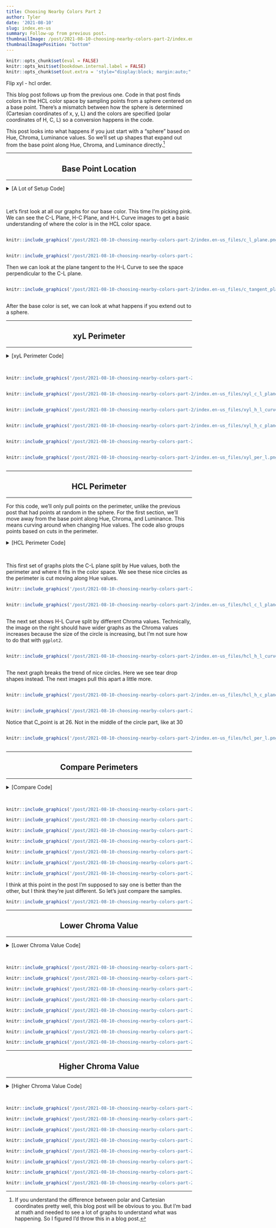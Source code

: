 ```yaml
---
title: Choosing Nearby Colors Part 2
author: Tyler
date: '2021-08-10'
slug: index.en-us
summary: Follow-up from previous post.
thumbnailImage: /post/2021-08-10-choosing-nearby-colors-part-2/index.en-us_files/thumbnail.png
thumbnailImagePosition: "bottom"
---
```


```r
knitr::opts_chunk$set(eval = FALSE)
knitr::opts_knit$set(bookdown.internal.label = FALSE)
knitr::opts_chunk$set(out.extra = 'style="display:block; margin:auto;"')  # center
```

Flip xyl - hcl order.

This blog post follows up from the previous one. Code in that post finds colors in the HCL color space by sampling points from a sphere centered on a base point. There's a mismatch between how the sphere is determined (Cartesian coordinates of x, y, L) and the colors are specified (polar coordinates of H, C, L) so a conversion happens in the code. 

This post looks into what happens if you just start with a "sphere" based on Hue, Chroma, Luminance values. So we'll set up shapes that expand out from the base point along Hue, Chroma, and Luminance directly.^[If you understand the difference between polar and Cartesian coordinates pretty well, this blog post will be obvious to you. But I'm bad at math and needed to see a lot of graphs to understand what was happening. So I figured I'd throw this in a blog post.]

<hr>
<center><h2>Base Point Location</h2></center>
<hr>

<details>
  <summary>[A Lot of Setup Code]</summary>
```r
##---------
# Libraries
##---------
library(tidyverse)
library(patchwork)
library(colorspace)

##------------
# Pick a color
##------------
H_point <- 322
C_point <- 26
L_point <- 69

color_hex <- hcl(H_point, 
                 C_point, 
                 L_point,
                 fixup = FALSE)

##--------------------------------
# See color in H, C, L color space 
##--------------------------------
# C-L Plane ----
get_C_L_plane <- function(H_point) {
  expand_grid(H = H_point,
              C = seq(0, 180, .5),
              L = seq(1, 100, .5)) %>%
    mutate(color_value = hcl(H, C, L, fixup = FALSE)) %>%
    filter(!is.na(color_value))
}
C_L_plane <- get_C_L_plane(H_point)

graph_C_L_plane <- function(C_L_plane, color_hex) {
  ggplot() +
    geom_point(data = C_L_plane,
               aes(C, L, color = color_value, fill = color_value)) +
    scale_x_continuous(labels = abs) +
    scale_color_identity() +
    scale_fill_identity() +
    geom_point(aes(x = C_point,
                   y = L_point),
               color = 'black',
               fill = color_hex,
               shape = 21,
               size = 2) +
    coord_equal()
}
graph_C_L_plane(C_L_plane, color_hex)

# H-L Curve ----
get_H_L_curve <- function(C_point) {
  expand_grid(H = seq(1, 360, 1),
              C = C_point,
              L = seq(1, 100, .5)) %>%
    mutate(color_value = hcl(H, C, L, fixup = FALSE)) %>%
    filter(!is.na(color_value))
}
H_L_curve <- get_H_L_curve(C_point)

label_H_center <- function(H_point, ...) {
  function(x) {(x + (180 - H_point)) %% 360}
}

graph_H_L_curve <- function(H_L_curve, color_hex, H_point) {
  ggplot() +
    geom_point(data = H_L_curve,
               aes((H + (180 - H_point)) %% 360, L, 
                   color = color_value, fill = color_value)) +
    scale_color_identity() +
    scale_fill_identity() +
    geom_point(aes(x = 180, # Because we rotated points to not drop over edge
                   y = L_point),
               color = 'black',
               fill = color_hex,
               shape = 21,
               size = 2) +
    scale_x_reverse('H', # Like you're standing on the inside
                    labels = label_H_center(H_point = H_point),
                    limits = c(360, 0)) +
    coord_equal()
}
graph_H_L_curve(H_L_curve, color_hex, H_point)

# H-C plane ----
get_H_C_plane <- function(L_point){
  expand_grid(H = seq(1, 360, 1),
              C = seq(0, 180, .5),
              L = L_point) %>%
    mutate(color_value = hcl(H, C, L, fixup = FALSE)) %>%
    filter(!is.na(color_value))
}
H_C_plane <- get_H_C_plane(L_point)

graph_H_C_plane <- function(H_C_plane, color_hex) {
  ggplot() +
    geom_point(data = H_C_plane,
               aes(H, C, color = color_value, fill = color_value)) +
    scale_color_identity() +
    scale_fill_identity() +
    scale_x_continuous(breaks = seq(45, 360, 45),
                       minor_breaks = seq(0, 315, 45) + 45/2,
                       labels = c('45', '90', '135', '180', 
                                  '225', '270', '315', '0|360')) +
    scale_y_continuous(limits = c(0, 180)) +
    geom_point(aes(x = H_point,
                   y = C_point),
               color = 'black',
               fill = color_hex,
               shape = 21,
               size = 2) +
    coord_polar(start = 270 * pi / 180,
                direction = -1)
}
graph_H_C_plane(H_C_plane, color_hex)

# C tangent plane ----
C_circle <- data.frame(H = seq(1, 360),
                       C = C_point,
                       color_value = "white")
C_tangent_plane <- expand_grid(x = C_point, # Plane perpendicular to H at C
                               perpendicular_from_C_L = 
                                 seq(-sqrt(180^2 - C_point^2), sqrt(180^2 - C_point^2)),
                               L = seq(1, 100, 1)) %>%
  mutate(x_rotate = x * cos(H_point * pi/180) -  # rotate
           perpendicular_from_C_L * sin(H_point * pi/180),
         y_rotate = x * sin(H_point * pi/180) + 
           perpendicular_from_C_L * cos(H_point * pi/180)) %>%
  mutate(x = x_rotate,
         y = y_rotate) %>%
  select(-x_rotate, -y_rotate)  %>%
  mutate(H = (atan2(y, x) * 180/pi) %% 360,
         C = sqrt(x^2 + y^2)) %>%
  mutate(color_value = "white")
ggplot(data = H_C_plane,
       aes(H, C, color = color_value, fill = color_value)) +
  geom_point() +
  scale_color_identity() +
  scale_fill_identity() +
  scale_x_continuous(breaks = seq(45, 360, 45),
                     minor_breaks = seq(0, 315, 45) + 45/2,
                     labels = c('45', '90', '135', '180', 
                                '225', '270', '315', '0|360')) +
  scale_y_continuous(limits = c(0, 180)) +
  geom_path(data = C_circle) +
  geom_segment(x = H_point,
               y = 0,
               xend = H_point,
               yend = C_point,
               col = "white") +
  geom_point(data = C_tangent_plane, col = "black") +
  geom_point(x = H_point,
             y = C_point,
             color = 'black',
             fill = color_hex,
             shape = 21) +
  coord_polar(start = 270 * pi / 180,
              direction = -1)

get_C_tangent_plane <- function(H_point, C_point) {
  expand_grid(x = C_point, # Plane perpendicular to H at C
              perpendicular_from_C_L = seq(-180, 180, .5),
              L = seq(1, 100, .5)) %>%
    mutate(x_rotate = x * cos(H_point * pi/180) -  # rotate
             perpendicular_from_C_L * sin(H_point * pi/180),
           y_rotate = x * sin(H_point * pi/180) + 
             perpendicular_from_C_L * cos(H_point * pi/180)) %>%
    mutate(x = x_rotate,
           y = y_rotate) %>%
    select(-x_rotate, -y_rotate)  %>%
    mutate(H = (atan2(y, x) * 180/pi) %% 360,
           C = sqrt(x^2 + y^2)) %>%
    mutate(color_value = hcl(H, C, L, fixup = FALSE)) %>%
    filter(!is.na(color_value))
}
C_tangent_plane <- get_C_tangent_plane(H_point, C_point)

graph_C_tangent_plane <- function(C_tangent_plane, color_hex) {
  ggplot() +
    geom_point(data = C_tangent_plane,
               aes(perpendicular_from_C_L, L, 
                   color = color_value, fill = color_value)) +
    scale_color_identity() +
    scale_fill_identity() +
    scale_x_reverse("Distance Perpendicular to C-L Plane",
                    labels = abs) +
    geom_point(aes(x = 0,
                   y = L_point),
               color = 'black',
               fill = color_hex,
               shape = 21,
               size = 2) +
    coord_equal()
}
graph_C_tangent_plane(C_tangent_plane, color_hex)
```
</details> <br>

Let's first look at all our graphs for our base color. This time I'm picking pink. We can see the C-L Plane, H-C Plane, and H-L Curve images to get a basic understanding of where the color is in the HCL color space.

:::: {style="display: grid; grid-template-columns: 1fr 1fr; align-items: center; justify-items: center; grid-column-gap: 1px;"}
::: {}
```r
knitr::include_graphics('/post/2021-08-10-choosing-nearby-colors-part-2/index.en-us_files/c_l_plane.png', error = FALSE)
```
:::
::: {}
```r
knitr::include_graphics('/post/2021-08-10-choosing-nearby-colors-part-2/index.en-us_files/h_c_plane.png', error = FALSE)
```
:::
::::

```r
knitr::include_graphics('/post/2021-08-10-choosing-nearby-colors-part-2/index.en-us_files/h_l_curve.png', error = FALSE)
```

Then we can look at the plane tangent to the H-L Curve to see the space perpendicular to the C-L plane.

:::: {style="display: grid; grid-template-columns: 1fr 1fr; align-items: center; justify-items: center; grid-column-gap: 1px;"}
::: {}
```r
knitr::include_graphics('/post/2021-08-10-choosing-nearby-colors-part-2/index.en-us_files/c_tangent_plane_setup.png', error = FALSE)
```
:::
::: {}
```r
knitr::include_graphics('/post/2021-08-10-choosing-nearby-colors-part-2/index.en-us_files/c_tangent_plane.png', error = FALSE)
```
:::
::::

After the base color is set, we can look at what happens if you extend out to a sphere.

<hr>
<center><h2>xyL Perimeter</h2></center>
<hr>

<details>
  <summary>[xyL Perimeter Code]</summary>
```r
##------------------
# x, y, L perimeter
##------------------
width <- 15
n_color <- 50 ^ 2

# http://extremelearning.com.au/how-to-evenly-distribute-points-on-a-sphere-more-effectively-than-the-canonical-fibonacci-lattice/#more-3069
get_xyl_data <- function(H_point, C_point, L_point, width, n_color) {
  data.frame(theta = 2 * pi * seq(0, n_color - 1) / ((1 + sqrt(5)) / 2),
             phi = acos(1 - 2 * (seq(0, n_color - 1) + .5) / n_color)) %>%
    mutate(x = cos(theta) * sin(phi),
           y = sin(theta) * sin(phi),
           L = cos(phi)) %>%
    mutate(x = x * width + C_point * cos(H_point * pi/180),
           y = y * width + C_point * sin(H_point * pi/180),
           L = L * width + L_point) %>%
    mutate(H = (atan2(y, x) * 180/pi) %% 360,
           C = sqrt(x^2 + y^2)) %>%
    filter(L >= 0 & L <= 100 & C >= 0) %>%
    mutate(color_value = hcl(h = H,
                             c = C,
                             l = L)) %>%
    mutate(x = C * cos(H * pi/180),
           y = C * sin(H * pi/180)) %>%
    mutate(perpendicular_from_C_L = x * sin(-H_point * pi/180) + y * cos(-H_point * pi/180),
           parallel_along_C_L = x * cos(-H_point * pi/180) - y * sin(-H_point * pi/180)) %>%
    mutate(row_value = sample(row_number(), n()),
           col_value = ceiling(row_value / sqrt(n_color))) %>%
    mutate(row_value = (row_value %% sqrt(n_color)) + 1) %>%
    mutate(L_cut = as.character(
      cut(L, breaks = c(-Inf, seq(L_point - width, 
                                  L_point + width, 
                                  length.out = 7), 
                        Inf),
          labels = c(L_point - width, 
                     seq(L_point - (width * .8), 
                         L_point + (width * .8), 
                         length.out = 6), 
                     L_point + width))),
      C_cut = as.character(
        cut(C,
            breaks = c(-Inf, 
                       seq(C_point - width, 
                           C_point + width, 
                           length.out = 7), 
                       Inf),
            labels = c(C_point - width, 
                       seq(C_point - (width * .8), 
                           C_point + (width * .8), 
                           length.out = 6), 
                       C_point + width))),
      H_cut = as.character(
        cut((180 - abs(abs(H - H_point) - 180)) * 
              sign(180 - abs(H - H_point)) * 
              sign(H - H_point),
            breaks = c(-Inf, 
                       seq(0 - width, 
                           0 + width, 
                           length.out = 7), 
                       Inf),
            labels = c(H_point - width, 
                       seq(H_point - (width * .8), 
                           H_point + (width * .8), 
                           length.out = 6), 
                       H_point + width) %% 360)),
      perpendicular_from_C_L_cut = as.character(
        cut(perpendicular_from_C_L,
            breaks = c(-Inf, seq(0 - width, 
                                 0 + width, 
                                 length.out = 7), 
                       Inf),
            labels = c(0 - width, 
                       seq(0 - (width * .8), 
                           0 + (width * .8), 
                           length.out = 6), 
                       0 + width))),
      parallel_along_C_L_cut = as.character(
        cut(parallel_along_C_L,
            breaks = c(-Inf, 
                       seq(C_point - width, 
                           C_point + width, 
                           length.out = 7), 
                       Inf),
            labels = c(C_point - width, 
                       seq(C_point - (width * .8), 
                           C_point + (width * .8), 
                           length.out = 6), 
                       C_point + width)))) %>%
    mutate(L_cut = as.factor(as.numeric(L_cut)),
           C_cut = as.factor(as.numeric(C_cut)),
           H_cut = as.factor(as.numeric(H_cut)),
           perpendicular_from_C_L_cut = 
             as.factor(as.numeric(perpendicular_from_C_L_cut)),
           parallel_along_C_L_cut = 
             as.factor(as.numeric(parallel_along_C_L_cut))) %>%
    mutate(H_cut = fct_expand(H_cut, 
                              as.character(c(H_point - width, 
                                             seq(H_point - (width * .8), 
                                                 H_point + (width * .8), 
                                                 length.out = 6), 
                                             H_point + width) %% 360)),
           perpendicular_from_C_L_cut = 
             fct_expand(perpendicular_from_C_L_cut,
                        as.character(c(0 - width, 
                                       seq(0 - (width * .8), 
                                           0 + (width * .8), 
                                           length.out = 6), 
                                       0 + width)))) %>%
    mutate(H_cut = fct_relevel(H_cut, 
                               as.character(c(H_point - width, 
                                              seq(H_point - (width * .8), 
                                                  H_point + (width * .8), 
                                                  length.out = 6), 
                                              H_point + width) %% 360)),
           perpendicular_from_C_L_cut = 
             fct_relevel(perpendicular_from_C_L_cut,
                         as.character(c(0 - width, 
                                        seq(0 - (width * .8), 
                                            0 + (width * .8), 
                                            length.out = 6), 
                                        0 + width)))) %>%
    mutate(H_cut = fct_rev(H_cut),
           perpendicular_from_C_L_cut = fct_rev(perpendicular_from_C_L_cut))
}

xyl <- get_xyl_data(H_point, C_point, L_point, width, n_color)

graph_info <- function(H_point, C_point, L_point) {
  color_hex <- hcl(H_point, 
                   C_point,
                   L_point,
                   fixup = FALSE)
  
  ggplot() +
    geom_rect(aes(xmin = 0, xmax = 1,
                  ymin = 0, ymax = .5), col = color_hex, fill = color_hex) +
    geom_text(data = data.frame(x = 0,
                                y = seq(1.5, .75, -.25),
                                label = c(paste("HEX Value:", color_hex), 
                                          paste("H Value:", H_point),
                                          paste("C Value:", C_point),
                                          paste("L Value:", L_point))),
              aes(x, y, label = label), hjust = 0, size = 4) +
    coord_equal() +
    theme_void()
}

graph_sample <- function(color_points) {
  ggplot(data = color_points,
         aes(x = row_value,
             y = col_value,
             fill = color_value)) +
    geom_tile() +
    coord_equal() +
    scale_fill_identity() +
    theme_void()
}

p1 <- graph_info(H_point, C_point, L_point)
p2 <- graph_sample(xyl)
p1 + p2

# C L plane by H
graph_C_L_by_H <- function(color_points) {
  ggplot(data = color_points, aes(C, L, 
                                  col = color_value, fill = color_value)) +
    geom_point() +
    scale_color_identity() +
    scale_fill_identity() +
    facet_wrap(~ H_cut, nrow = 2) +
    coord_equal() 
}

get_C_L_plane_by_H <- function(color_points, H_point, width) {
  map_dfr(as.numeric(as.character(unique(color_points$H_cut))), 
          get_C_L_plane) %>%
    mutate(H_cut = as.factor(H)) %>%
    mutate(H_cut = fct_expand(H_cut, 
                              as.character(c(H_point - width, 
                                             seq(H_point - (width * .8), 
                                                 H_point + (width * .8), 
                                                 length.out = 6), 
                                             H_point + width) %% 360))) %>%
    mutate(H_cut = fct_relevel(H_cut, 
                               as.character(c(H_point - width, 
                                              seq(H_point - (width * .8), 
                                                  H_point + (width * .8), 
                                                  length.out = 6), 
                                              H_point + width) %% 360))) %>%
    mutate(H_cut = fct_rev(H_cut))
}
C_L_plane_by_H <- get_C_L_plane_by_H(xyl, H_point, width)

graph_C_L_plane_by_H <- function(C_L_plane, color_points) {
  ggplot() +
    geom_point(data = C_L_plane,
               aes(C, L, color = color_value, fill = color_value)) +
    geom_point(data = color_points,
               aes(C, L, color = "white", fill = "white")) +
    scale_x_continuous(labels = abs) +
    scale_color_identity() +
    scale_fill_identity() +
    facet_wrap(~ H_cut, nrow = 2) +
    coord_equal()
}
graph_C_L_plane_by_H(C_L_plane_by_H, xyl)
graph_C_L_by_H(xyl)

# H L curve
graph_H_L_by_C <- function(color_points, H_point) {
  ggplot(data = color_points, aes((H + (180 - H_point)) %% 360, L, 
                                  color = color_value, fill = color_value)) +
    geom_point() +
    scale_color_identity() +
    scale_fill_identity() +
    scale_x_reverse('H', # Like you're standing on the inside
                    labels = label_H_center(H_point = H_point)) +
    facet_wrap(~ C_cut, nrow = 2) +
    coord_equal()
}

get_H_L_curve_by_C <- function(color_points) {
  map_dfr(as.numeric(as.character(unique(color_points$C_cut))), get_H_L_curve) %>%
    mutate(C_cut = as.factor(C))
}
H_L_curve_by_C <- get_H_L_curve_by_C(xyl)

graph_H_L_curve_by_C <- function(H_L_curve_by_C, color_points, H_point) {
  ggplot() +
    geom_point(data = H_L_curve_by_C,
               aes((H + (180 - H_point)) %% 360, L, 
                   color = color_value, fill = color_value)) +
    geom_point(data = color_points,
               aes((H + (180 - H_point)) %% 360, L, 
                   color = "white", fill = "white")) +
    scale_color_identity() +
    scale_fill_identity() +
    scale_x_reverse('H', # Like you're standing on the inside
                    labels = label_H_center(H_point = H_point),
                    limits = c(360, 0)) +
    facet_wrap(~ C_cut, nrow = 2) +
    coord_equal()
}
graph_H_L_curve_by_C(H_L_curve_by_C, xyl, H_point)
graph_H_L_by_C(xyl, H_point)

# H C plane by L
graph_x_y_by_L <- function(color_points, H_point) {
  ggplot(data = color_points, aes(x, y, 
                                  col = color_value, fill = color_value)) +
    geom_abline(slope = c(tan(-67.5 * pi/180), 
                          tan(-45 * pi/180), 
                          tan(-22.5 * pi/180),
                          0, 100000,
                          tan(22.5 * pi/180), 
                          tan(45 * pi/180), 
                          tan(67.5 * pi/180)), 
                intercept = 0,
                color = "white") +
    geom_abline(slope = tan(H_point * pi/180), 
                intercept = 0,
                color = "black") +
    geom_point() +
    scale_color_identity() +
    scale_fill_identity() +
    facet_wrap(~ L_cut, nrow = 2) +
    coord_equal() +
    theme(axis.line=element_blank(), axis.text.x=element_blank(),
          axis.text.y=element_blank(), axis.ticks=element_blank(),
          axis.title.x=element_blank(), axis.title.y=element_blank(),
          panel.grid.major=element_blank(), panel.grid.minor=element_blank())
}

get_H_C_plane_by_L <- function(color_points) {
  map_dfr(as.numeric(
    as.character(unique(color_points$L_cut))), get_H_C_plane) %>%
    mutate(L_cut = as.factor(L))
}
H_C_plane_by_L <- get_H_C_plane_by_L(xyl)

graph_H_C_plane_by_L <- function(H_C_plane_by_L, color_points) {
  ggplot() +
    geom_point(data = H_C_plane_by_L,
               aes(H, C, color = color_value, fill = color_value)) +
    geom_point(data = color_points,
               aes(H , C, color = "white", fill = "white")) +
    scale_color_identity() +
    scale_fill_identity() +
    scale_x_continuous(breaks = seq(45, 360, 45),
                       minor_breaks = seq(0, 315, 45) + 45/2,
                       labels = c('45', '90', '135', '180', 
                                  '225', '270', '315', '0|360')) +
    scale_y_continuous(limits = c(0, 180)) +
    facet_wrap(~ L_cut, nrow = 2) +
    coord_polar(start = 270 * pi / 180,
                direction = -1)
}
graph_H_C_plane_by_L(H_C_plane_by_L, xyl)
graph_x_y_by_L(xyl, H_point)

# C tangent plane
label_perpendicular_from_C_L_cut<- function(x) {
  as.character(abs(as.numeric(x)))
}

graph_parallel_perpendicular_by_L <- function(color_points) {
  ggplot(data = color_points, 
         aes(x = parallel_along_C_L,
             y = perpendicular_from_C_L,
             color = color_value)) +
    geom_point() +
    scale_color_identity() +
    scale_y_continuous("Distance Perpendicular to C-L Plane", # similar to H
                       labels = abs) +
    labs(x = "Distance Parallel to C-L Plane") + # similar to C
    facet_wrap(~ L_cut, nrow = 2) +
    coord_equal()
}
graph_parallel_perpendicular_by_L(xyl)

graph_perpendicular_L_by_parallel <- function(color_points) {
  ggplot(data = color_points, 
         aes(x = perpendicular_from_C_L,
             y = L,
             color = color_value)) +
    geom_point() +
    scale_color_identity() +
    scale_x_continuous("Distance Perpendicular to C-L Plane",
                       labels = abs) +
    scale_y_continuous(labels = abs) +
    facet_wrap(~ parallel_along_C_L_cut, nrow = 2) +
    coord_equal()
}
graph_perpendicular_L_by_parallel(xyl)

graph_parallel_L_by_perpendicular <- function(color_points) {
  ggplot(data = color_points, 
         aes(x = parallel_along_C_L,
             y = L,
             color = color_value)) +
    geom_point() +
    scale_color_identity() +
    labs(x = "Distance Parallel to C-L Plane") +
    facet_wrap(~ perpendicular_from_C_L_cut, nrow = 2,
               labeller = as_labeller(label_perpendicular_from_C_L_cut)) +
    coord_equal()
}
graph_parallel_L_by_perpendicular(xyl)
```
</details> <br>
```r
knitr::include_graphics('/post/2021-08-10-choosing-nearby-colors-part-2/index.en-us_files/xyl_info.png', error = FALSE)
```

:::: {style="display: grid; grid-template-columns: 1fr 1fr; align-items: center; justify-items: center; grid-column-gap: 1px;"}
::: {}
```r
knitr::include_graphics('/post/2021-08-10-choosing-nearby-colors-part-2/index.en-us_files/xyl_c_l_plane.png', error = FALSE)
```
:::
::: {}
```r
knitr::include_graphics('/post/2021-08-10-choosing-nearby-colors-part-2/index.en-us_files/xyl_c_l.png', error = FALSE)
```
:::
::::

:::: {style="display: grid; grid-template-columns: 1fr 1fr; align-items: center; justify-items: center; grid-column-gap: 1px;"}
::: {}
```r
knitr::include_graphics('/post/2021-08-10-choosing-nearby-colors-part-2/index.en-us_files/xyl_h_l_curve.png', error = FALSE)
```
:::
::: {}
```r
knitr::include_graphics('/post/2021-08-10-choosing-nearby-colors-part-2/index.en-us_files/xyl_h_l.png', error = FALSE)
```
:::
::::

:::: {style="display: grid; grid-template-columns: 1fr 1fr; align-items: center; justify-items: center; grid-column-gap: 1px;"}
::: {}
```r
knitr::include_graphics('/post/2021-08-10-choosing-nearby-colors-part-2/index.en-us_files/xyl_h_c_plane.png', error = FALSE)
```
:::
::: {}
```r
knitr::include_graphics('/post/2021-08-10-choosing-nearby-colors-part-2/index.en-us_files/xyl_h_c.png', error = FALSE)
```
:::
::::

```r
knitr::include_graphics('/post/2021-08-10-choosing-nearby-colors-part-2/index.en-us_files/xyl_par_per.png', error = FALSE)
```

:::: {style="display: grid; grid-template-columns: 1fr 1fr; align-items: center; justify-items: center; grid-column-gap: 1px;"}
::: {}
```r
knitr::include_graphics('/post/2021-08-10-choosing-nearby-colors-part-2/index.en-us_files/xyl_per_l.png', error = FALSE)
```
:::
::: {}
```r
knitr::include_graphics('/post/2021-08-10-choosing-nearby-colors-part-2/index.en-us_files/xyl_par_l.png', error = FALSE)
```
:::
::::

<hr>
<center><h2>HCL Perimeter</h2></center>
<hr>

For this code, we'll only pull points on the perimeter, unlike the previous post that had points at random in the sphere. For the first section, we'll move away from the base point along Hue, Chroma, and Luminance. This means curving around when changing Hue values. The code also groups points based on cuts in the perimeter.

<details>
  <summary>[HCL Perimeter Code]</summary>
```r
##------------------
# H, C, L, perimeter
##------------------
get_hcl_data <- function(H_point, C_point, L_point, width, n_color) {
 data.frame(theta = 2 * pi * seq(0, n_color - 1) / ((1 + sqrt(5)) / 2),
                  phi = acos(1 - 2 * (seq(0, n_color - 1) + .5) / n_color)) %>%
  mutate(H = cos(theta) * sin(phi),
         C = sin(theta) * sin(phi),
         L = cos(phi)) %>%
  mutate(H = H * width + H_point,
         C = C * width + C_point,
         L = L * width + L_point) %>%
  mutate(H = H %% 360) %>% # not really needed except for graphs
  filter(L >= 0 & L <= 100 & C >= 0) %>%
  mutate(color_value = hcl(h = H,
                           c = C,
                           l = L)) %>%
  mutate(x = C * cos(H * pi/180),
         y = C * sin(H * pi/180)) %>%
  mutate(perpendicular_from_C_L = x * sin(-H_point * pi/180) + 
           y * cos(-H_point * pi/180), # not a C value since we didn't rotate by H
         parallel_along_C_L = x * cos(-H_point * pi/180) - 
           y * sin(-H_point * pi/180)) %>%
  mutate(row_value = sample(row_number(), n()),
         col_value = ceiling(row_value / sqrt(n_color))) %>%
  mutate(row_value = (row_value %% sqrt(n_color)) + 1) %>%
  mutate(L_cut = as.character(
    cut(L, breaks = c(-Inf, seq(L_point - width, 
                                L_point + width, 
                                length.out = 7), 
                      Inf),
        labels = c(L_point - width, 
                   seq(L_point - (width * .8), 
                       L_point + (width * .8), 
                       length.out = 6), 
                   L_point + width))),
         C_cut = as.character(
           cut(C,
               breaks = c(-Inf, 
                          seq(C_point - width, 
                              C_point + width, 
                              length.out = 7), 
                          Inf),
               labels = c(C_point - width, 
                          seq(C_point - (width * .8), 
                              C_point + (width * .8), 
                              length.out = 6), 
                          C_point + width))),
         H_cut = as.character(
           cut((180 - abs(abs(H - H_point) - 180)) * 
                 sign(180 - abs(H - H_point)) * 
                 sign(H - H_point),
               breaks = c(-Inf, 
                          seq(0 - width, 
                              0 + width, 
                              length.out = 7), 
                          Inf),
               labels = c(H_point - width, 
                          seq(H_point - (width * .8), 
                              H_point + (width * .8), 
                              length.out = 6), 
                          H_point + width) %% 360)),
         perpendicular_from_C_L_cut = as.character(
           cut(perpendicular_from_C_L,
               breaks = c(-Inf, seq(0 - width, 
                                    0 + width, 
                                    length.out = 7), 
                          Inf),
               labels = c(0 - width, 
                          seq(0 - (width * .8), 
                              0 + (width * .8), 
                              length.out = 6), 
                          0 + width))),
         parallel_along_C_L_cut = as.character(
           cut(parallel_along_C_L,
               breaks = c(-Inf, 
                          seq(C_point - width, 
                              C_point + width, 
                              length.out = 7), 
                          Inf),
               labels = c(C_point - width, 
                          seq(C_point - (width * .8), 
                              C_point + (width * .8), 
                              length.out = 6), 
                          C_point + width)))) %>%
  mutate(L_cut = as.factor(as.numeric(L_cut)),
         C_cut = as.factor(as.numeric(C_cut)),
         H_cut = as.factor(as.numeric(H_cut)),
         perpendicular_from_C_L_cut = 
           as.factor(as.numeric(perpendicular_from_C_L_cut)),
         parallel_along_C_L_cut = 
           as.factor(as.numeric(parallel_along_C_L_cut))) %>%
  mutate(H_cut = fct_expand(H_cut, 
                            as.character(c(H_point - width, 
                                           seq(H_point - (width * .8), 
                                               H_point + (width * .8), 
                                               length.out = 6), 
                                           H_point + width) %% 360)),
         perpendicular_from_C_L_cut = 
           fct_expand(perpendicular_from_C_L_cut,
                      as.character(c(0 - width, 
                                     seq(0 - (width * .8), 
                                         0 + (width * .8), 
                                         length.out = 6), 
                                     0 + width)))) %>%
  mutate(H_cut = fct_relevel(H_cut, 
                             as.character(c(H_point - width, 
                                            seq(H_point - (width * .8), 
                                                H_point + (width * .8), 
                                                length.out = 6), 
                                            H_point + width) %% 360)),
         perpendicular_from_C_L_cut = 
           fct_relevel(perpendicular_from_C_L_cut,
                      as.character(c(0 - width, 
                                     seq(0 - (width * .8), 
                                         0 + (width * .8), 
                                         length.out = 6), 
                                     0 + width)))) %>%
  mutate(H_cut = fct_rev(H_cut),
         perpendicular_from_C_L_cut = fct_rev(perpendicular_from_C_L_cut))
}

hcl <- get_hcl_data(H_point, C_point, L_point, width, n_color)

p1 <- graph_info(H_point, C_point, L_point)
p2 <- graph_sample(hcl)
p1 + p2

# C L plane by H
C_L_plane_by_H <- get_C_L_plane_by_H(hcl, H_point, width)
graph_C_L_by_H(hcl)
graph_C_L_plane_by_H(C_L_plane_by_H, hcl)

# H L curve
H_L_curve_by_C <- get_H_L_curve_by_C(hcl)
graph_H_L_by_C(hcl, H_point)
graph_H_L_curve_by_C(H_L_curve_by_C, hcl, H_point)

# H C plane by L
H_C_plane_by_L <- get_H_C_plane_by_L(hcl)
graph_x_y_by_L(hcl, H_point)
graph_H_C_plane_by_L(H_C_plane_by_L, hcl)

# C tangent plane
graph_parallel_perpendicular_by_L(hcl)

graph_perpendicular_L_by_parallel(hcl)

graph_parallel_L_by_perpendicular(hcl)
```
</details> <br>

This first set of graphs plots the C-L plane split by Hue values, both the perimeter and where it fits in the color space. We see these nice circles as the perimeter is cut moving along Hue values.
```r
knitr::include_graphics('/post/2021-08-10-choosing-nearby-colors-part-2/index.en-us_files/hcl_info.png', error = FALSE)
```

:::: {style="display: grid; grid-template-columns: 1fr 1fr; align-items: center; justify-items: center; grid-column-gap: 1px;"}
::: {}
```r
knitr::include_graphics('/post/2021-08-10-choosing-nearby-colors-part-2/index.en-us_files/hcl_c_l_plane.png', error = FALSE)
```
:::
::: {}
```r
knitr::include_graphics('/post/2021-08-10-choosing-nearby-colors-part-2/index.en-us_files/hcl_c_l.png', error = FALSE)
```
:::
::::

The next set shows H-L Curve split by different Chroma values. Technically, the image on the right should have wider graphs as the Chroma values increases because the size of the circle is increasing, but I'm not sure how to do that with `ggplot2`. 

:::: {style="display: grid; grid-template-columns: 1fr 1fr; align-items: center; justify-items: center; grid-column-gap: 1px;"}
::: {}
```r
knitr::include_graphics('/post/2021-08-10-choosing-nearby-colors-part-2/index.en-us_files/hcl_h_l_curve.png', error = FALSE)
```
:::
::: {}
```r
knitr::include_graphics('/post/2021-08-10-choosing-nearby-colors-part-2/index.en-us_files/hcl_h_l.png', error = FALSE)
```
:::
::::

The next graph breaks the trend of nice circles. Here we see tear drop shapes instead. The next images pull this apart a little more.

:::: {style="display: grid; grid-template-columns: 1fr 1fr; align-items: center; justify-items: center; grid-column-gap: 1px;"}
::: {}
```r
knitr::include_graphics('/post/2021-08-10-choosing-nearby-colors-part-2/index.en-us_files/hcl_h_c_plane.png', error = FALSE)
```
:::
::: {}
```r
knitr::include_graphics('/post/2021-08-10-choosing-nearby-colors-part-2/index.en-us_files/hcl_h_c.png', error = FALSE)
```
:::
::::

```r
knitr::include_graphics('/post/2021-08-10-choosing-nearby-colors-part-2/index.en-us_files/hcl_par_per.png', error = FALSE)
```

Notice that C_point is at 26. Not in the middle of the circle part, like at 30

:::: {style="display: grid; grid-template-columns: 1fr 1fr; align-items: center; justify-items: center; grid-column-gap: 1px;"}
::: {}
```r
knitr::include_graphics('/post/2021-08-10-choosing-nearby-colors-part-2/index.en-us_files/hcl_per_l.png', error = FALSE)
```
:::
::: {}
```r
knitr::include_graphics('/post/2021-08-10-choosing-nearby-colors-part-2/index.en-us_files/hcl_par_l.png', error = FALSE)
```
:::
::::

<hr>
<center><h2>Compare Perimeters</h2></center>
<hr>

<details>
  <summary>[Compare Code]</summary>
```r
##-------
# Compare
##-------
compare <- rbind(xyl[, c('H', 'C', 'L', 'x', 'y', 
                         'H_cut', 'C_cut', 'L_cut', 
                         'perpendicular_from_C_L', 'parallel_along_C_L', 
                         'perpendicular_from_C_L_cut', 'parallel_along_C_L_cut',
                         'row_value', 'col_value', 'color_value')],
                 hcl[, c('H', 'C', 'L', 'x', 'y', 
                         'H_cut', 'C_cut', 'L_cut', 
                         'perpendicular_from_C_L', 'parallel_along_C_L', 
                         'perpendicular_from_C_L_cut', 'parallel_along_C_L_cut',
                         'row_value', 'col_value', 'color_value')]) %>%
  mutate(setting = c(rep('XYL', n_color), rep('HCL', n_color))) 

# C L plane
graph_C_L_by_H_comparison <- function(color_points) {
  ggplot(data = color_points, aes(C, L, col = setting)) +
    geom_point(alpha = .5) +
    facet_wrap(~ H_cut, nrow = 2) +
    coord_equal() +
    scale_color_discrete("") +
    theme(legend.position = "bottom")
}
graph_C_L_by_H_comparison(compare)

# H L curve
graph_H_L_by_C_comparison <- function(color_points, H_point) {
  ggplot(data = color_points, 
         aes((H + (180 - H_point)) %% 360, L, color = setting)) +
    geom_point(alpha = .5) +
    scale_x_reverse('H',
                    labels = label_H_center(H_point = H_point)) +
    facet_wrap(~ C_cut, nrow = 2) +
    coord_equal() +
    scale_color_discrete("") +
    theme(legend.position = "bottom")
}
graph_H_L_by_C_comparison(compare, H_point)

# H C plane
graph_x_y_by_L_comparison <- function(color_points, H_point) {
  ggplot(data = color_points, aes(x, y, col = setting)) +
    geom_abline(slope = c(tan(-67.5 * pi/180), 
                          tan(-45 * pi/180), 
                          tan(-22.5 * pi/180),
                          0, 100000,
                          tan(22.5 * pi/180), 
                          tan(45 * pi/180), 
                          tan(67.5 * pi/180)), 
                intercept = 0,
                color = "white") +
    geom_abline(slope = tan(H_point * pi/180), 
                intercept = 0,
                color = "black") +
    geom_point(alpha = .5) +
    facet_wrap(~ L_cut, nrow = 2) +
    coord_equal() +
    scale_color_discrete("") +
    theme(legend.position = "bottom",
          axis.line=element_blank(), axis.text.x=element_blank(),
          axis.text.y=element_blank(), axis.ticks=element_blank(),
          axis.title.x=element_blank(), axis.title.y=element_blank(),
          panel.grid.major=element_blank(), panel.grid.minor=element_blank())
}
graph_x_y_by_L_comparison(compare, H_point)

# C tangent plane
graph_parallel_perpendicular_by_L_comparison <- function(color_points) {
  ggplot(data = color_points, 
         aes(x = parallel_along_C_L,
             y = perpendicular_from_C_L,
             color = setting)) +
    geom_point(alpha = .5) +
    scale_y_continuous("Distance Perpendicular to C-L Plane",
                       labels = abs) +
    labs(x = "Distance Parallel to C-L Plane") +
    facet_wrap(~ L_cut, nrow = 2) +
    coord_equal() +
    scale_color_discrete("") +
    theme(legend.position = "bottom")
}
graph_parallel_perpendicular_by_L_comparison(compare)

graph_perpendicular_L_by_parallel_comparison <- function(color_points) {
  ggplot(data = color_points, 
         aes(x = perpendicular_from_C_L,
             y = L,
             color = setting)) +
    geom_point(alpha = .5) +
    scale_x_continuous("Distance Perpendicular to C-L Plane", 
            labels = abs) +
    scale_y_continuous(labels = abs) +
    facet_wrap(~ parallel_along_C_L_cut, nrow = 2) +
    coord_equal() +
    scale_color_discrete("") +
    theme(legend.position = "bottom")
}
graph_perpendicular_L_by_parallel_comparison(compare)

graph_parallel_L_by_perpendicular_comparison <- function(color_points) {
  ggplot(data = color_points, 
         aes(x = parallel_along_C_L,
             y = L,
             color = setting)) +
    geom_point(alpha = .5) +
    labs(x = "Distance Parallel to C-L Plane") +
    facet_wrap(~ perpendicular_from_C_L_cut, nrow = 2,
               labeller = as_labeller(label_perpendicular_from_C_L_cut)) +
    coord_equal() +
    scale_color_discrete("") +
    theme(legend.position = "bottom")
}
graph_parallel_L_by_perpendicular_comparison(compare)

compare <- compare %>%
  group_by(setting) %>%
  arrange((180 - abs(abs(H - H_point) - 180)) * 
            sign(180 - abs(H - H_point)) * sign(H - H_point)) %>%
  mutate(col_value = ceiling(row_number() / sqrt(n_color))) %>%
  arrange(col_value, L) %>%
  group_by(setting, col_value) %>%
  mutate(row_value = row_number())

ggplot(data = compare,
       aes(x = col_value,
           y = row_value,
           fill = color_value)) +
  geom_tile() +
  coord_equal() +
  scale_fill_identity() +
  theme_void() +
  facet_grid(~setting)

compare <- compare %>%
  group_by(setting) %>%
  arrange((180 - abs(abs(H - H_point) - 180)) * 
            sign(180 - abs(H - H_point)) * sign(H - H_point)) %>%
  mutate(col_value = ceiling(row_number() / sqrt(n_color))) %>%
  arrange(col_value, C) %>%
  group_by(setting, col_value) %>%
  mutate(row_value = row_number())

ggplot(data = compare,
       aes(x = col_value,
           y = row_value,
           fill = color_value)) +
  geom_tile() +
  coord_equal() +
  scale_fill_identity() +
  theme_void() +
  facet_grid(~setting)
```
</details> <br>
```r
knitr::include_graphics('/post/2021-08-10-choosing-nearby-colors-part-2/index.en-us_files/compare_c_l.png', error = FALSE)
```

```r
knitr::include_graphics('/post/2021-08-10-choosing-nearby-colors-part-2/index.en-us_files/compare_h_l.png', error = FALSE)
```

```r
knitr::include_graphics('/post/2021-08-10-choosing-nearby-colors-part-2/index.en-us_files/compare_h_c.png', error = FALSE)
```

```r
knitr::include_graphics('/post/2021-08-10-choosing-nearby-colors-part-2/index.en-us_files/compare_par_per.png', error = FALSE)
```

```r
knitr::include_graphics('/post/2021-08-10-choosing-nearby-colors-part-2/index.en-us_files/compare_per_l.png', error = FALSE)
```

```r
knitr::include_graphics('/post/2021-08-10-choosing-nearby-colors-part-2/index.en-us_files/compare_par_l.png', error = FALSE)
```

```r
knitr::include_graphics('/post/2021-08-10-choosing-nearby-colors-part-2/index.en-us_files/compare_samples.png', error = FALSE)
```

I think at this point in the post I'm supposed to say one is better than the other, but I think they're just different. So let's just compare the samples.

```r
knitr::include_graphics('/post/2021-08-10-choosing-nearby-colors-part-2/index.en-us_files/compare_samples2.png', error = FALSE)
```

<hr>
<center><h2>Lower Chroma Value</h2></center>
<hr>

<details>
  <summary>[Lower Chroma Value Code]</summary>
```r
## Try lower value of C ----
C_point <- 16

xyl <- get_xyl_data(H_point, C_point, L_point, width, n_color)

hcl <- get_hcl_data(H_point, C_point, L_point, width, n_color)

compare <- rbind(xyl[, c('H', 'C', 'L', 'x', 'y', 
                         'H_cut', 'C_cut', 'L_cut', 
                         'perpendicular_from_C_L', 'parallel_along_C_L', 
                         'perpendicular_from_C_L_cut', 'parallel_along_C_L_cut',
                         'row_value', 'col_value', 'color_value')],
                 hcl[, c('H', 'C', 'L', 'x', 'y', 
                         'H_cut', 'C_cut', 'L_cut', 
                         'perpendicular_from_C_L', 'parallel_along_C_L', 
                         'perpendicular_from_C_L_cut', 'parallel_along_C_L_cut',
                         'row_value', 'col_value', 'color_value')]) %>%
  mutate(setting = c(rep('XYL', n_color), rep('HCL', n_color))) 

# C L plane
graph_C_L_by_H_comparison(compare)

# H L curve
graph_H_L_by_C_comparison(compare, H_point)

# H C plane
graph_x_y_by_L_comparison(compare, H_point)

# C tangent plane
graph_parallel_perpendicular_by_L_comparison(compare)

graph_perpendicular_L_by_parallel_comparison(compare)

graph_parallel_L_by_perpendicular_comparison(compare)

compare <- compare %>%
  group_by(setting) %>%
  arrange((180 - abs(abs(H - H_point) - 180)) * 
            sign(180 - abs(H - H_point)) * sign(H - H_point)) %>%
  mutate(col_value = ceiling(row_number() / sqrt(n_color))) %>%
  arrange(col_value, L) %>%
  group_by(setting, col_value) %>%
  mutate(row_value = row_number())

ggplot(data = compare,
       aes(x = col_value,
           y = row_value,
           fill = color_value)) +
  geom_tile() +
  coord_equal() +
  scale_fill_identity() +
  theme_void() +
  facet_grid(~setting)

compare <- compare %>%
  group_by(setting) %>%
  arrange((180 - abs(abs(H - H_point) - 180)) * 
            sign(180 - abs(H - H_point)) * sign(H - H_point)) %>%
  mutate(col_value = ceiling(row_number() / sqrt(n_color))) %>%
  arrange(col_value, C) %>%
  group_by(setting, col_value) %>%
  mutate(row_value = row_number())

ggplot(data = compare,
       aes(x = col_value,
           y = row_value,
           fill = color_value)) +
  geom_tile() +
  coord_equal() +
  scale_fill_identity() +
  theme_void() +
  facet_grid(~setting)
```
</details> <br>
```r
knitr::include_graphics('/post/2021-08-10-choosing-nearby-colors-part-2/index.en-us_files/C_lower_c_l.png', error = FALSE)
```

```r
knitr::include_graphics('/post/2021-08-10-choosing-nearby-colors-part-2/index.en-us_files/C_lower_h_l.png', error = FALSE)
```

```r
knitr::include_graphics('/post/2021-08-10-choosing-nearby-colors-part-2/index.en-us_files/C_lower_h_c.png', error = FALSE)
```

```r
knitr::include_graphics('/post/2021-08-10-choosing-nearby-colors-part-2/index.en-us_files/C_lower_par_per.png', error = FALSE)
```

```r
knitr::include_graphics('/post/2021-08-10-choosing-nearby-colors-part-2/index.en-us_files/C_lower_per_l.png', error = FALSE)
```

```r
knitr::include_graphics('/post/2021-08-10-choosing-nearby-colors-part-2/index.en-us_files/C_lower_par_l.png', error = FALSE)
```

```r
knitr::include_graphics('/post/2021-08-10-choosing-nearby-colors-part-2/index.en-us_files/C_lower_samples.png', error = FALSE)
```

```r
knitr::include_graphics('/post/2021-08-10-choosing-nearby-colors-part-2/index.en-us_files/C_lower_samples2.png', error = FALSE)
```

<hr>
<center><h2>Higher Chroma Value</h2></center>
<hr>

<details>
  <summary>[Higher Chroma Value Code]</summary>
```r
## Try higher value of C ----
C_point <- 75
 
xyl <- get_xyl_data(H_point, C_point, L_point, width, n_color)

hcl <- get_hcl_data(H_point, C_point, L_point, width, n_color)

compare <- rbind(xyl[, c('H', 'C', 'L', 'x', 'y', 
                         'H_cut', 'C_cut', 'L_cut', 
                         'perpendicular_from_C_L', 'parallel_along_C_L', 
                         'perpendicular_from_C_L_cut', 'parallel_along_C_L_cut',
                         'row_value', 'col_value', 'color_value')],
                 hcl[, c('H', 'C', 'L', 'x', 'y', 
                         'H_cut', 'C_cut', 'L_cut', 
                         'perpendicular_from_C_L', 'parallel_along_C_L', 
                         'perpendicular_from_C_L_cut', 'parallel_along_C_L_cut',
                         'row_value', 'col_value', 'color_value')]) %>%
  mutate(setting = c(rep('XYL', n_color), rep('HCL', n_color))) 

# C L plane
graph_C_L_by_H_comparison(compare)
ggsave(here::here("output", "color_compare", "C_higher_c_l.png"), 
       width = 5, height = 4)

# H L curve
graph_H_L_by_C_comparison(compare, H_point)
ggsave(here::here("output", "color_compare", "C_higher_h_l.png"), 
       width = 5, height = 4)

# H C plane
graph_x_y_by_L_comparison(compare, H_point)
ggsave(here::here("output", "color_compare", "C_higher_h_c.png"), 
       width = 5, height = 4)

# C tangent plane
graph_parallel_perpendicular_by_L_comparison(compare)
ggsave(here::here("output", "color_compare", "C_higher_par_per.png"), 
       width = 5, height = 5)

graph_perpendicular_L_by_parallel_comparison(compare)
ggsave(here::here("output", "color_compare", "C_higher_per_l.png"), 
       width = 5, height = 4)

graph_parallel_L_by_perpendicular_comparison(compare)
ggsave(here::here("output", "color_compare", "C_higher_par_l.png"), 
       width = 5, height = 4)

compare <- compare %>%
  group_by(setting) %>%
  arrange((180 - abs(abs(H - H_point) - 180)) * 
            sign(180 - abs(H - H_point)) * sign(H - H_point)) %>%
  mutate(col_value = ceiling(row_number() / sqrt(n_color))) %>%
  arrange(col_value, L) %>%
  group_by(setting, col_value) %>%
  mutate(row_value = row_number())

ggplot(data = compare,
       aes(x = col_value,
           y = row_value,
           fill = color_value)) +
  geom_tile() +
  coord_equal() +
  scale_fill_identity() +
  theme_void() +
  facet_grid(~setting)
ggsave(here::here("output", "color_compare", "C_higher_samples.png"), 
       width = 5, height = 2.5)

compare <- compare %>%
  group_by(setting) %>%
  arrange((180 - abs(abs(H - H_point) - 180)) * 
            sign(180 - abs(H - H_point)) * sign(H - H_point)) %>%
  mutate(col_value = ceiling(row_number() / sqrt(n_color))) %>%
  arrange(col_value, C) %>%
  group_by(setting, col_value) %>%
  mutate(row_value = row_number())

ggplot(data = compare,
       aes(x = col_value,
           y = row_value,
           fill = color_value)) +
  geom_tile() +
  coord_equal() +
  scale_fill_identity() +
  theme_void() +
  facet_grid(~setting)
ggsave(here::here("output", "color_compare", "C_higher_samples2.png"), 
       width = 5, height = 2.5)
```
</details> <br>
```r
knitr::include_graphics('/post/2021-08-10-choosing-nearby-colors-part-2/index.en-us_files/C_higher_c_l.png', error = FALSE)
```

```r
knitr::include_graphics('/post/2021-08-10-choosing-nearby-colors-part-2/index.en-us_files/C_higher_h_l.png', error = FALSE)
```

```r
knitr::include_graphics('/post/2021-08-10-choosing-nearby-colors-part-2/index.en-us_files/C_higher_h_c.png', error = FALSE)
```

```r
knitr::include_graphics('/post/2021-08-10-choosing-nearby-colors-part-2/index.en-us_files/C_higher_par_per.png', error = FALSE)
```

```r
knitr::include_graphics('/post/2021-08-10-choosing-nearby-colors-part-2/index.en-us_files/C_higher_per_l.png', error = FALSE)
```

```r
knitr::include_graphics('/post/2021-08-10-choosing-nearby-colors-part-2/index.en-us_files/C_higher_par_l.png', error = FALSE)
```

```r
knitr::include_graphics('/post/2021-08-10-choosing-nearby-colors-part-2/index.en-us_files/C_higher_samples.png', error = FALSE)
```

```r
knitr::include_graphics('/post/2021-08-10-choosing-nearby-colors-part-2/index.en-us_files/C_higher_samples2.png', error = FALSE)
```
